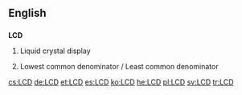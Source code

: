 ==English==

==={{initialism}}===
'''LCD'''

# {{context|electronics|computing}} Liquid crystal display
# {{mathematics}} Lowest common denominator / Least common denominator

[[cs:LCD]]
[[de:LCD]]
[[et:LCD]]
[[es:LCD]]
[[ko:LCD]]
[[he:LCD]]
[[pl:LCD]]
[[sv:LCD]]
[[tr:LCD]]